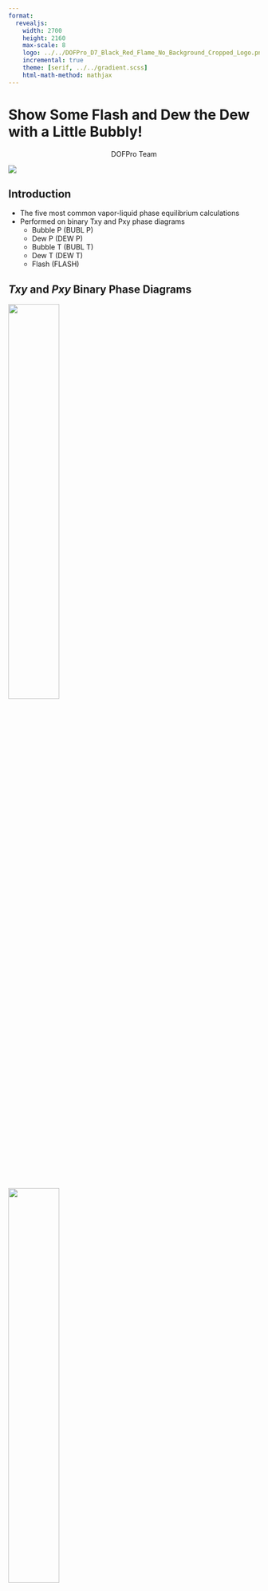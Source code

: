 ```yaml
---
format:
  revealjs:
    width: 2700
    height: 2160
    max-scale: 8
    logo: ../../DOFPro_D7_Black_Red_Flame_No_Background_Cropped_Logo.png
    incremental: true
    theme: [serif, ../../gradient.scss]
    html-math-method: mathjax
---
```


# Show Some Flash and Dew the Dew with a Little Bubbly!

::: {style="text-align: center;"}
DOFPro Team
:::

![](../../DOFPro_D7_Black_Red_Flame_No_Background_Cropped.png){.absolute left="22%" top="-55%"}

## Introduction

- The five most common vapor-liquid phase equilibrium calculations
- Performed on binary Txy and Pxy phase diagrams
  - Bubble P (BUBL P)
  - Dew P (DEW P)
  - Bubble T (BUBL T)
  - Dew T (DEW T)
  - Flash (FLASH)

## *Txy* and *Pxy* Binary Phase Diagrams

![](TxyChloroformMethano.png){.absolute top=10% left=0% width=45%}

![](PxyChloroformMethanol.png){.absolute top=10% right=0% width=45%}

:::{.absolute top=40% left=20% style="font-size: 75px;"}
$\mathrm{vapor}$
:::

:::{.absolute top=50% left=13% style="font-size: 75px;"}
$2\text{–}\phi$
:::

:::{.absolute top=65% left=8% style="font-size: 75px;"}
$\mathrm{liquid}$
:::

:::{.absolute top=35% left=62% style="font-size: 75px;"}
$\mathrm{vapor}$
:::

:::{.absolute top=46% left=68% style="font-size: 75px;"}
$2\text{–}\phi$
:::

:::{.absolute top=55% left=72% style="font-size: 75px;"}
$\mathrm{liquid}$
:::

## The Lever Rule for Phase Diagrams

![](TxyBlowUpFull.png){.absolute top=15% left=0% width=65%}

:::{.absolute top=50% left=7%}
$\text{Phase }\alpha$
:::

:::{.absolute top=26% left=43%}
$\text{Phase }\beta$
:::

:::{.absolute top=30% left=33%}
$2\text{–}\phi$
:::

:::{.absolute top=39.5% left=26.5%}
$x_\mathrm{O}$
:::

:::{.absolute top=39.5% left=14%}
$x_\alpha$
:::

:::{.absolute top=39.5% left=42%}
$x_\beta$
:::

:::{.absolute top=58% left=-4%}
$l_1 = x_\mathrm{O} - x_\alpha$
:::

:::{.absolute top=58% left=47%}
$l_2 = x_\beta - x_\mathrm{O}$
:::

:::{.absolute top=66.5% left=21%}
$l_3 = x_\beta - x_\alpha$
:::

:::{.absolute left=70% top=10%}
If </br> $\ \ \ \ n_\mathrm{total} = n_\alpha + n_\beta$
:::

:::{.absolute left=70% top=25%}
Then </br> $\ \ \ \ n_\alpha l_1 = n_\beta l_2$
:::
:::{.absolute left=70% top=40%}
$\ \ \ \ \dfrac{n_\alpha}{n_\mathrm{total}} = \dfrac{l_2}{l_3}$
:::
:::{.absolute left=70% top=55%}
$\ \ \ \ \dfrac{n_\beta}{n_\mathrm{total}} = \dfrac{l_1}{l_3}$
:::

:::{.absolute left=2% top=75%}
If $\alpha$ is a liquid and $\beta$ is a vapor, then<br/>
$\mathcal{V} \equiv \dfrac{n_\beta}{n_\mathrm{total}} = \dfrac{l_1}{l_3}$
and 
$\mathcal{L} \equiv \dfrac{n_\alpha}{n_\mathrm{total}} = \dfrac{l_2}{l_3}$
:::


## BUBL P, BUBL T, DEW P, DEW T, and FLASH{.bigbold80}

:::{style="font-size: 100px;"}
For binary VLE mixtures, five types of calculations are usually performed:

 1. BUBL P – Given all $x_i$’s and $T$, calculate $P$ at which the first
bubble forms, and $y_i$’s of the bubble.
 2. BUBL T – Given all $x_i$’s and $P$, calculate $T$ at which the first
bubble forms, and $y_i$’s of the bubble.
 3. DEW P – Given all $y_i$’s and $T$, calculate $P$ at which the first
droplet condenses, and $x_i$’s of the droplet.
 4. DEW T – Given all $y_i$’s and $P$, calculate $T$ at which the first
droplet condenses, and $x_i$’s of the droplet.
 5. FLASH – Given overall composition ($z_i$’s) and $T$ and $P$, calculate
$x_i$’s and $y_i$’s, and relative amounts of vapor, $\mathcal{V}$, and liquid, $\mathcal{L}$.
:::
## Graphical BUBL P, DEW P

![](PxyBubbleDew.png){.absolute left=10% top=10% width=80%}

:::{style="font-size: 65px;"}

:::{.fragment .absolute top=15% left=28%}
Overall<br/> Composition
:::

:::{.fragment .absolute top=27% left=23%}
Subcooled<br/>Liquid
:::

:::{.fragment .absolute top=55% left=60%}
Superheated<br/>Vapor
:::

:::{.fragment .absolute top=45% left=38%}
$2\text{–}\phi$
:::

:::{.fragment .absolute top=36.5% left=8%}
Bubble<br/> Pressure
:::

:::{.fragment .absolute top=70% left=51%}
Bubble<br/> Composition
:::

:::{.fragment .absolute top=59% left=8%}
Dew<br/> Pressure
:::

:::{.fragment .absolute top=81% left=19%}
Dew<br/> Composition
:::

:::{.fragment .absolute top=23% left=56%}
Low Boiling<br/>Azeotrope
:::

:::


## Graphical FLASH on *Pxy*

![](PxyFlash.png){.absolute left=10% top=10% width=80%}

:::{style="font-size: 65px;"}

:::{.fragment .absolute top=14.5% left=27%}
Overall<br/> Composition
:::

:::{.absolute top=27% left=22%}
Subcooled<br/>Liquid
:::

:::{.absolute top=45% left=47%}
Superheated<br/>Vapor
:::

:::{.absolute top=40% left=38%}
$2\text{–}\phi$
:::

:::{.fragment .absolute top=17% left=52.5%}
Flash Temperature
:::

:::{.fragment .absolute top=43.5% left=8%}
Flash<br/> Pressure
:::

:::{.fragment .absolute top=81% left=20%}
Liquid<br/> Composition
:::

:::{.fragment .absolute top=81% left=36%}
Vapor<br/> Composition
:::

:::{.fragment .absolute top=47.5% left=30.5%}
$a$
:::

:::{.fragment .absolute top=55% left=55%}
$a \approx 0.20 - 0.12 = 0.08$
:::

:::{.fragment .absolute top=47.5% left=38%}
$b$
:::

:::{.fragment .absolute top=60% left=55%}
$b \approx 0.37-0.20 = 0.17$
:::

:::{.fragment .absolute top=65% left=55%}
$\mathcal{V} = \dfrac{a}{a+b} \approx 32\%$
:::

:::{.fragment .absolute top=70% left=55%}
$\mathcal{L} = 1-\mathcal{V} = \dfrac{b}{a+b} \approx 68\%$
:::

:::

---

## Graphical FLASH on *Txy*

![](TxyFlash.png){.absolute left=10% top=10% width=80%}

:::{style="font-size: 65px;"}

:::{.fragment .absolute top=14.5% left=27%}
Overall<br/> Composition
:::

:::{.fragment .absolute top=72.5% left=57%}
Subcooled<br/>Liquid
:::

:::{.fragment .absolute top=55% left=57%}
Superheated<br/>Vapor
:::

:::{.fragment .absolute top=65% left=46%}
$2\text{–}\phi$
:::


:::{.fragment .absolute top=16% left=52.5%}
Flash Pressure
:::

:::{.fragment .absolute top=53.5% left=8%}
Flash<br/> Temperature
:::

:::{.fragment .absolute top=84% left=20%}
Liquid<br/> Composition
:::

:::{.fragment .absolute top=84% left=36%}
Vapor<br/> Composition
:::

:::{.fragment .absolute top=54% left=30.5%}
$a$
:::

:::{.fragment .absolute top=25% left=45%}
$a \approx 0.20 - 0.12 = 0.08$
:::

:::{.fragment .absolute top=54% left=38%}
$b$
:::

:::{.fragment .absolute top=30% left=45%}
$b \approx 0.37-0.20 = 0.17$
:::

:::{.fragment .absolute top=35% left=45%}
$\mathcal{V} = \dfrac{a}{a+b} \approx 32\%$
:::

:::{.fragment .absolute top=41% left=45%}
$\mathcal{L} = 1-\mathcal{V} = \dfrac{b}{a+b} \approx 68\%$
:::

:::

---

## Graphical BUBL T, DEW T

![](TxyBubbleDew.png){.absolute left=10% top=10% width=80%}

:::{style="font-size: 65px;"}

:::{.fragment .absolute top=13.5% left=28%}
Overall<br/> Composition
:::

:::{.fragment .absolute top=70% left=75%}
Subcooled<br/>Liquid
:::

:::{.fragment .absolute top=23% left=35%}
Superheated<br/>Vapor
:::

:::{.fragment .absolute top=55% left=38%}
$2\text{–}\phi$
:::

:::{.fragment .absolute top=38.5% left=8%}
Dew<br/> Temperature
:::

:::{.fragment .absolute top=83% left=18%}
Dew<br/> Composition
:::

:::{.fragment .absolute top=59.5% left=8%}
Bubble<br/> Temperature
:::

:::{.fragment .absolute top=83% left=44%}
Bubble<br/> Composition
:::

:::{.fragment .absolute top=72% left=55%}
Low Boiling<br/>Azeotrope
:::

:::

## The Takeaways

1. A $Pxy$ binary phase diagram can be used for Bubble P and Dew P graphical calculations.
2. A $Txy$ binary phase diagram can be used for Bubble T and Dew T graphical calculations.
3. Either a $Pxy$ or $Txy$ binary phase diagram can be used for a Flash calculation, and when using the same $T$ and $P$ they should agree with each other.
4. It is not easy to automate using graphical binary phase diagrams, and they don’t work for more than two species.

#

::: {.centered}
 </br></br></br></br></br>**Thanks for watching!** </br> The previous video is in the link in the upper left. The next video in the series, is in the upper right. To learn more about Chemical and Thermal Processes, visit the website linked in the description.
:::

![](../../DOFPro_D7_Black_Red_Flame_No_Background_Cropped.png){.absolute left="20%" top="100%"}